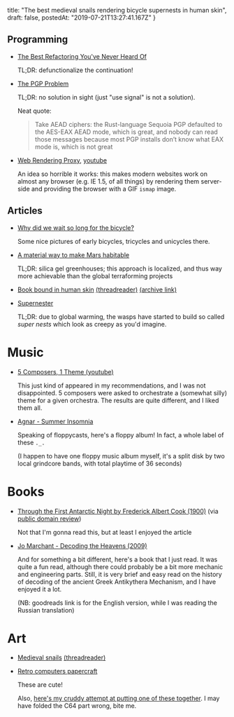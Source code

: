   title: "The best medieval snails rendering bicycle supernests in human skin",
  draft: false,
  postedAt: "2019-07-21T13:27:41.167Z"
}

## Programming

- [The Best Refactoring You've Never Heard Of](http://www.pathsensitive.com/2019/07/the-best-refactoring-youve-never-heard.html)

  TL;DR: defunctionalize the continuation!

- [The PGP Problem](https://latacora.micro.blog/2019/07/16/the-pgp-problem.html)

  TL;DR: no solution in sight (just "use signal" is not a solution).

  Neat quote:

  > Take AEAD ciphers: the Rust-language Sequoia PGP defaulted to the AES-EAX AEAD mode, which is great, and nobody can read those messages because most PGP installs don’t know what EAX mode is, which is not great

- [Web Rendering Proxy](https://github.com/tenox7/wrp), [youtube](https://www.youtube.com/watch?v=3mbd9qEzU5Q)

  An idea so horrible it works: this makes modern websites work on almost any browser (e.g. IE 1.5, of all things) by rendering them server-side and providing the browser with a GIF `ismap` image.

## Articles

- [Why did we wait so long for the bicycle?](https://rootsofprogress.org/why-did-we-wait-so-long-for-the-bicycle)

  Some nice pictures of early bicycles, tricycles and unicycles there.

- [A material way to make Mars habitable](https://www.seas.harvard.edu/news/2019/07/material-way-to-make-mars-habitable)

  TL;DR: silica gel greenhouses; this approach is localized, and thus way more achievable than the global terraforming projects

- [Book bound in human skin](https://twitter.com/JayHulmePoet/status/1151102237302820864) [(threadreader)](https://threadreaderapp.com/thread/1151102237302820864.html) [(archive link)](https://archive.fo/yj3ah)

- [Supernester](http://www.bldgblog.com/2019/06/supernester/)

  TL;DR: due to global warming, the wasps have started to build so called *super nests* which look as creepy as you'd imagine.

# Music

- [5 Composers, 1 Theme (youtube)](https://www.youtube.com/watch?v=nWDITMZW1XE)

  This just kind of appeared in my recommendations, and I was not disappointed. 5 composers were asked to orchestrate a (somewhat silly) theme for a given orchestra. The results are quite different, and I liked them all.

- [Agnar - Summer Insomnia](https://strudelsoft.bandcamp.com/album/summer-insomnia)

  Speaking of floppycasts, here's a floppy album! In fact, a whole label of these `._.`

  (I happen to have one floppy music album myself, it's a split disk by two local grindcore bands, with total playtime of 36 seconds)

# Books

- [Through the First Antarctic Night by Frederick Albert Cook (1900)](https://archive.org/details/throughfirstan00cook) (via [public domain review](https://publicdomainreview.org/collections/through-the-first-antarctic-night-1900/))

  Not that I'm gonna read this, but at least I enjoyed the article

- [Jo Marchant - Decoding the Heavens (2009)](https://www.goodreads.com/book/show/5456216-decoding-the-heavens)

  And for something a bit different, here's a book that I just read. It was quite a fun read, although there could probably be a bit more mechanic and engineering parts. Still, it is very brief and easy read on the history of decoding of the ancient Greek Antikythera Mechanism, and I have enjoyed it a lot.

  (NB: goodreads link is for the English version, while I was reading the Russian translation)

# Art

- [Medieval snails](https://twitter.com/erik_kaars/status/1151409334666125312) [(threadreader)](https://threadreaderapp.com/thread/1151409334666125312.html)

- [Retro computers papercraft](http://rockybergen.com/papercraft)

  These are cute!

  Also, [here's my cruddy attempt at putting one of these together](https://i.imgur.com/btqPhhU.jpg). I may have folded the C64 part wrong, bite me.

